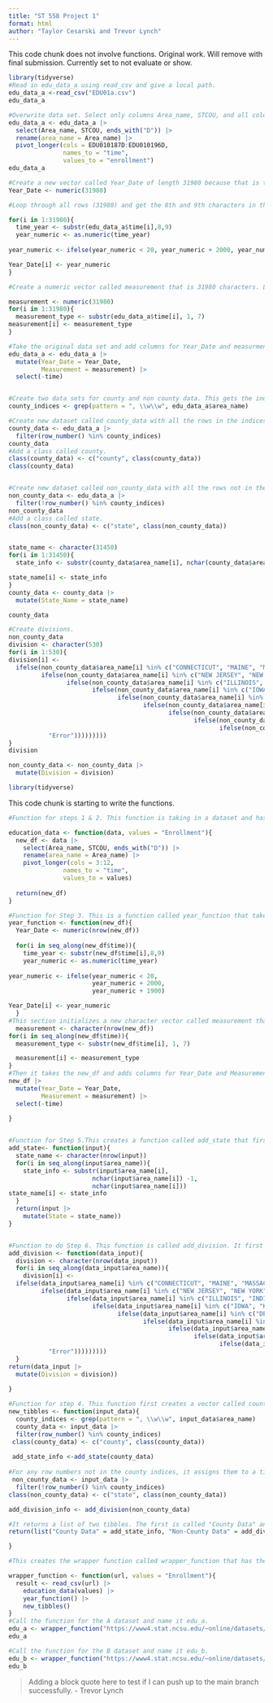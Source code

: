 ```yaml
---
title: "ST 558 Project 1"
format: html
author: "Taylor Cesarski and Trevor Lynch"
---
```

This code chunk does not involve functions. Original work. Will remove with final submission. Currently set to not evaluate or show. 
```r
library(tidyverse)
#Read in edu_data_a using read_csv and give a local path.
edu_data_a <-read_csv("EDU01a.csv")
edu_data_a

#Overwrite data set. Select only columns Area_name, STCOU, and all columns ending with D. Rename the Area_name as area_name and pivot longer on columns 87-96. Then print out the dataframe.
edu_data_a <- edu_data_a |>
  select(Area_name, STCOU, ends_with("D")) |>
  rename(area_name = Area_name) |>
  pivot_longer(cols = EDU010187D:EDU010196D,
               names_to = "time",
               values_to = "enrollment")
edu_data_a

#Create a new vector called Year_Date of length 31980 because that is the number of rows in the dataset.
Year_Date <- numeric(31980)

#Loop through all rows (31980) and get the 8th and 9th characters in the string corresponding to last two years of the date. Convert to a numeric variable. Then if the number is less than 20 (such as 5), add 2000 to end up with 2005. Otherwise add 1900 to get something like 1987. Then store those values in the initialized vector called Year_Date.

for(i in 1:31980){
  time_year <- substr(edu_data_a$time[i],8,9)
  year_numeric <- as.numeric(time_year)
  
year_numeric <- ifelse(year_numeric < 20, year_numeric + 2000, year_numeric + 1900) 

Year_Date[i] <- year_numeric
}

#Create a numeric vector called measurement that is 31980 characters. Loop through taking the 1st-7th characters and store those in the initialized measurement vector.

measurement <- numeric(31980)
for(i in 1:31980){
  measurement_type <- substr(edu_data_a$time[i], 1, 7)
measurement[i] <- measurement_type
}

#Take the original data set and add columns for Year_Date and measurment as created above. Then get rid of the time variable where the strings came from because it is no longer needed.
edu_data_a <- edu_data_a |>
  mutate(Year_Date = Year_Date,
         Measurement = measurement) |>
  select(-time)


#Create two data sets for county and non county data. This gets the indices for where the pattern of County, DD where DD is the state holds.
county_indices <- grep(pattern = ", \\w\\w", edu_data_a$area_name)

#Create new dataset called county_data with all the rows in the indices above.
county_data <- edu_data_a |>
  filter(row_number() %in% county_indices)
county_data
#Add a class called county.
class(county_data) <- c("county", class(county_data))
class(county_data)


#Create new dataset called non_county_data with all the rows not in the indices above.
non_county_data <- edu_data_a |>
  filter(!row_number() %in% county_indices)
non_county_data
#Add a class called state.
class(non_county_data) <- c("state", class(non_county_data))


state_name <- character(31450)
for(i in 1:31450){
  state_info <- substr(county_data$area_name[i], nchar(county_data$area_name[i]) -1, nchar(county_data$area_name[i]))

state_name[i] <- state_info
}
county_data <- county_data |>
  mutate(State_Name = state_name)

county_data

#Create divisions.
non_county_data
division <- character(530)
for(i in 1:530){
division[i] <-
  ifelse(non_county_data$area_name[i] %in% c("CONNECTICUT", "MAINE", "MASSACHUSETTS", "NEW HAMPSHIRE", "RHODE ISLAND", "VERMONT"), "New England", 
         ifelse(non_county_data$area_name[i] %in% c("NEW JERSEY", "NEW YORK", "PENNSYLVANIA"), "Middle Atlantic",
                ifelse(non_county_data$area_name[i] %in% c("ILLINOIS", "INDIANA", "MICHIGAN", "OHIO", "WISCONSIN"), "East North Central",
                       ifelse(non_county_data$area_name[i] %in% c("IOWA", "KANSAS", "MINNESOTA", "MISSOURI", "NEBRASKA", "NORTH DAKOTA", "SOUTH DAKOTA"), "West North Central",
                              ifelse(non_county_data$area_name[i] %in% c("DELAWARE", "FLORIDA", "GEORGIA", "MARYLAND", "NORTH CAROLINA", "SOUTH CAROLINA", "VIRGINIA", "DISTRICT OF COLUMBIA", "District of Columbia", "WEST VIRGINIA"), "South Atlantic",
                                     ifelse(non_county_data$area_name[i] %in% c("ALABAMA", "KENTUCKY", "MISSISSIPPI", "TENNESSEE"), "East South Central",
                                            ifelse(non_county_data$area_name[i] %in% c("ARKANSAS", "LOUSIANA", "OKLAHOMA", "TEXAS"), "West South Central",
                                                   ifelse(non_county_data$area_name[i] %in% c("ARIZONA", "COLORADO", "IDAHO", "MONTANA", "NEVADA", "NEW MEXICO", "UTAH", "WYOMING"), "Mountain",
                                                          ifelse(non_county_data$area_name[i] %in% c("ALASKA", "CALIFORNIA", "HAWAII", "OREGON", "WASHINGTON"), "Pacific",
           "Error")))))))))
}
division

non_county_data <- non_county_data |>
  mutate(Division = division)
```
```r
library(tidyverse)
```



This code chunk is starting to write the functions.
```r
#Function for steps 1 & 2. This function is taking in a dataset and has a default arugment of "Enrollment". It then creates a new data frame called new_df and selects only the columns called Area_name, STCOU, and any column ending with D. It is renaming the Area_name column as area_name and pivoting longer on columns 3 through 12. It is taking the names to "time" and the values_to the values column as given by the argument. It then returns the new_df.

education_data <- function(data, values = "Enrollment"){
  new_df <- data |>
    select(Area_name, STCOU, ends_with("D")) |>
    rename(area_name = Area_name) |>
    pivot_longer(cols = 3:12,
               names_to = "time",
               values_to = values)
  
  return(new_df)
}

#Function for Step 3. This is a function called year_function that takes in new_df (the output of the previous function). It initializes a numeric vector of length of the number of rows of the input, new_df. Then, using a for loop it loops through all iterations of the time column of the new_df and takes the 8th and 9th strings. Then it takes that value and converts it to a numeric variable. Then, if that number is less than 20, it adds 2000 so for example if the number was 03 it would change to 2003. Otherwise, add 1900 to get something like 1997. Since there are no data values in the 1920s or earlier, this pattern will hold. It is storing each of these values in the initial vector created. 
year_function <- function(new_df){
  Year_Date <- numeric(nrow(new_df))
  
  for(i in seq_along(new_df$time)){
    time_year <- substr(new_df$time[i],8,9)
    year_numeric <- as.numeric(time_year)
  
year_numeric <- ifelse(year_numeric < 20, 
                       year_numeric + 2000, 
                       year_numeric + 1900) 

Year_Date[i] <- year_numeric
  }
#This section initializes a new character vector called measurement that is the legnth of the number of rows of the input, new_df. It then loops through the time column of new_df and pulls the 1st through 7th strings and stores then in the measurement vector. 
  measurement <- character(nrow(new_df))
for(i in seq_along(new_df$time)){
  measurement_type <- substr(new_df$time[i], 1, 7)

  measurement[i] <- measurement_type
}
#Then it takes the new_df and adds columns for Year_Date and Measurement. It gets rid of the time column since that is no longer needed since we pulled the information from it.
new_df |>
  mutate(Year_Date = Year_Date,
         Measurement = measurement) |>
  select(-time)
  
}


#Function for Step 5.This creates a function called add_state that first creates a character vector called state_name that is the length of the number of rows in the inputted dataset. Then, it loops through the area_name column and creates a new vector called state_info that takes the area_name column and looks at the second to last string and the last string there. Then it stores each of these in the ith element of the state_name character vector initially created. It returns the initial dataset with an added column called State.
add_state<- function(input){
  state_name <- character(nrow(input))
  for(i in seq_along(input$area_name)){
    state_info <- substr(input$area_name[i], 
                       nchar(input$area_name[i]) -1, 
                       nchar(input$area_name[i]))
state_name[i] <- state_info
  }
  return(input |>
    mutate(State = state_name))
}


#Function to do Step 6. This function is called add_division. It first initalizes a vector called division that is a character vector of the length of the number of rows in the inputted dataset. It then loops through each element of the area_name column and assigns the element of the division vector based on if it matches a state name. If it doesn't, it moves onto the next one. If it doesn't match any state name, it returns error such as for the United States. Then it takes the initial dataset and adds a column corresponding to division.
add_division <- function(data_input){
  division <- character(nrow(data_input))
  for(i in seq_along(data_input$area_name)){
    division[i] <-
  ifelse(data_input$area_name[i] %in% c("CONNECTICUT", "MAINE", "MASSACHUSETTS", "NEW HAMPSHIRE", "RHODE ISLAND", "VERMONT"), "New England", 
         ifelse(data_input$area_name[i] %in% c("NEW JERSEY", "NEW YORK", "PENNSYLVANIA"), "Middle Atlantic",
                ifelse(data_input$area_name[i] %in% c("ILLINOIS", "INDIANA", "MICHIGAN", "OHIO", "WISCONSIN"), "East North Central",
                       ifelse(data_input$area_name[i] %in% c("IOWA", "KANSAS", "MINNESOTA", "MISSOURI", "NEBRASKA", "NORTH DAKOTA", "SOUTH DAKOTA"), "West North Central",
                              ifelse(data_input$area_name[i] %in% c("DELAWARE", "FLORIDA", "GEORGIA", "MARYLAND", "NORTH CAROLINA", "SOUTH CAROLINA", "VIRGINIA", "DISTRICT OF COLUMBIA", "District of Columbia", "WEST VIRGINIA"), "South Atlantic",
                                     ifelse(data_input$area_name[i] %in% c("ALABAMA", "KENTUCKY", "MISSISSIPPI", "TENNESSEE"), "East South Central",
                                            ifelse(data_input$area_name[i] %in% c("ARKANSAS", "LOUSIANA", "OKLAHOMA", "TEXAS"), "West South Central",
                                                   ifelse(data_input$area_name[i] %in% c("ARIZONA", "COLORADO", "IDAHO", "MONTANA", "NEVADA", "NEW MEXICO", "UTAH", "WYOMING"), "Mountain",
                                                          ifelse(data_input$area_name[i] %in% c("ALASKA", "CALIFORNIA", "HAWAII", "OREGON", "WASHINGTON"), "Pacific",
           "Error")))))))))
  }
return(data_input |>
  mutate(Division = division))
  
}

#Function for step 4. This function first creates a vector called county_indices that looks for the pattern such as Wake, NC where the first part corresponds to the county and the last two to the state. Then it filters to only look at the row numbers in the county indices and assigns that to a tibble called county_data. Finally it assigns a class called county. Then it applies the add_state function above to the county tibble to create a new tibble called add_state_info.
new_tibbles <- function(input_data){
  county_indices <- grep(pattern = ", \\w\\w", input_data$area_name)
  county_data <- input_data |>
  filter(row_number() %in% county_indices)
 class(county_data) <- c("county", class(county_data))
 
 add_state_info <-add_state(county_data)
 
#For any row numbers not in the county indices, it assigns them to a tibble called non_county_data and creates a class called state. Then it applies the add_division function above to add the division to this tibble.
 non_county_data <- input_data |>
  filter(!row_number() %in% county_indices)
class(non_county_data) <- c("state", class(non_county_data))

add_division_info <- add_division(non_county_data)

#It returns a list of two tibbles. The first is called "County Data" and corresponds to the county data with the added state. The second is called "Non-County Data" and corresponds to the non-county data with the added divsion.
return(list("County Data" = add_state_info, "Non-County Data" = add_division_info))

}

#This creates the wrapper function called wrapper_function that has the default values argument of "Enrollment" and passes this argument to the education_data function. It calls each function in order and returns a list with the two tibbles.

wrapper_function <- function(url, values = "Enrollment"){
  result <- read_csv(url) |>
    education_data(values) |>
    year_function() |>
    new_tibbles()
}
#Call the function for the A dataset and name it edu_a.
edu_a <- wrapper_function("https://www4.stat.ncsu.edu/~online/datasets/EDU01a.csv")
edu_a

#Call the function for the B dataset and name it edu_b.
edu_b <- wrapper_function("https://www4.stat.ncsu.edu/~online/datasets/EDU01b.csv")
edu_b


```

> Adding a block quote here to test if I can push up to the main branch successfully. - Trevor Lynch



